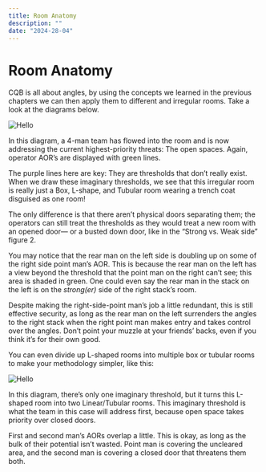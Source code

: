 ```yaml
---
title: Room Anatomy
description: ""
date: "2024-28-04"
---
```



# Room Anatomy

CQB is all about angles, by using the concepts we learned in the previous chapters we can then apply them to different and irregular rooms. Take a look at the diagrams below.

<Image  src="/image26.png" alt="Hello" width={878} height={453} />

In this diagram, a 4-man team has flowed into the room and is now addressing the current highest-priority threats: The open spaces. Again, operator AOR’s are displayed with green lines.

The purple lines here are key: They are thresholds that don’t really exist. When we draw these imaginary thresholds, we see that this irregular room is really just a Box, L-shape, and Tubular room wearing a trench coat disguised as one room!

The only difference is that there aren’t physical doors separating them; the operators can still treat the thresholds as they would treat a new room with an opened door— or a busted down door, like in the “Strong vs. Weak side” figure 2.

You may notice that the rear man on the left side is doubling up on some of the right side point man’s AOR. This is because the rear man on the left has a view beyond the threshold that the point man on the right can’t see; this area is shaded in green. One could even say the rear man in the stack on the left is on the *strong(er)* side of the right stack’s room.

Despite making the right-side-point man’s job a little redundant, this is still effective security, as long as the rear man on the left surrenders the angles to the right stack when the right point man makes entry and takes control over the angles. Don’t point your muzzle at your friends’ backs, even if you think it’s for their own good.

You can even divide up L-shaped rooms into multiple box or tubular rooms to make your methodology simpler, like this:


<Image  src="/image22.png" alt="Hello" width={878} height={453} />


In this diagram, there’s only one imaginary threshold, but it turns this L-shaped room into two Linear/Tubular rooms. This imaginary threshold is what the team in this case will address first, because open space takes priority over closed doors.

First and second man’s AORs overlap a little. This is okay, as long as the bulk of their potential isn’t wasted. Point man is covering the uncleared area, and the second man is covering a closed door that threatens them both.